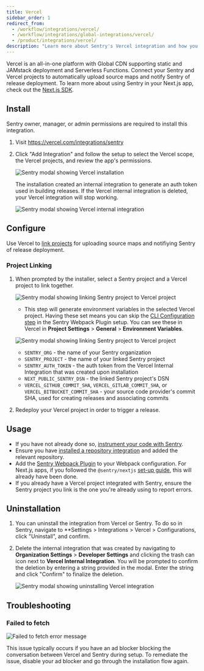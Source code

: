 ```yaml
---
title: Vercel
sidebar_order: 1
redirect_from:
  - /workflow/integrations/vercel/
  - /workflow/integrations/global-integrations/vercel/
  - /product/integrations/vercel/
description: "Learn more about Sentry's Vercel integration and how you can connect your Sentry and Vercel projects to automatically upload source maps and notify Sentry of release deployment."
---
```


Vercel is an all-in-one platform with Global CDN supporting static and JAMstack deployment and Serverless Functions. Connect your Sentry and Vercel projects to automatically upload source maps and notify Sentry of release deployment. To learn more about using Sentry in your Next.js app, check out the [Next.js SDK](/platforms/javascript/guides/nextjs/).

## Install

<Note>

Sentry owner, manager, or admin permissions are required to install this integration.

</Note>

1. Visit <https://vercel.com/integrations/sentry>

2. Click "Add Integration" and follow the setup to select the Vercel scope, the Vercel projects, and review the app's permissions.

   ![Sentry modal showing Vercel installation](vercel_install.png)

   <Alert title="Important" level="warning">
     The installation created an internal integration to generate an auth token
     used in building releases. If the Vercel internal integration is deleted,
     your Vercel integration will stop working.
   </Alert>

   ![Sentry modal showing Vercel internal integration](vercel_internal_integration.png)

## Configure

Use Vercel to [link projects](#project-linking) for uploading source maps and notifiying Sentry of release deployment.

### Project Linking

1. When prompted by the installer, select a Sentry project and a Vercel project to link together.

   ![Sentry modal showing linking Sentry project to Vercel project](vercel_link_project.png)

   - This step will generate environment variables in the selected Vercel project. Having these set means you can skip the [CLI Configuration step](https://github.com/getsentry/sentry-webpack-plugin#cli-configuration) in the Sentry Webpack Plugin setup. You can see these in Vercel in **Project Settings** > **General** > **Environment Variables**.

   ![Sentry modal showing linking Sentry project to Vercel project](vercel_env_vars.png)

   - `SENTRY_ORG` - the name of your Sentry organization
   - `SENTRY_PROJECT` - the name of your linked Sentry project
   - `SENTRY_AUTH_TOKEN` - the auth token from the Vercel Internal Integration that was created upon installation
   - `NEXT_PUBLIC_SENTRY_DSN` - the linked Sentry project's DSN
   - `VERCEL_GITHUB_COMMIT_SHA`, `VERCEL_GITLAB_COMMIT_SHA`, or `VERCEL_BITBUCKET_COMMIT_SHA` - your source code provider's commit SHA, used for creating releases and associating commits

2. Redeploy your Vercel project in order to trigger a release.

## Usage

- If you have not already done so, [instrument your code with Sentry](/platforms/javascript/).
- Ensure you have [installed a repository integration](/product/releases/setup/release-automation/) and added the relevant repository.
- Add the [Sentry Webpack Plugin](https://github.com/getsentry/sentry-webpack-plugin) to your Webpack configuration. For Next.js apps, if you followed the `@sentry/nextjs` [set-up guide](/platforms/javascript/guides/nextjs/), this will already have been done.
- If you already have a Vercel project integrated with Sentry, ensure the Sentry project you link is the one you're already using to report errors.

## Uninstallation

1. You can uninstall the integration from Vercel or Sentry. To do so in Sentry, navigate to **Settings > Integrations > Vercel > Configurations, click "Uninstall", and confirm.

2. Delete the internal integration that was created by navigating to **Organization Settings** > **Developer Settings** and clicking the trash can icon next to **Vercel Internal Integration**. You will be prompted to confirm the deletion by entering a string provided in the modal. Enter the string and click "Confirm" to finalize the deletion.

   ![Sentry modal showing uninstalling Vercel integration](vercel_delete_internal_integration.png)

## Troubleshooting

### Failed to fetch

![Failed to fetch error message](vercel_failed_to_fetch.png)

This issue typically occurs if you have an ad blocker blocking the conversation between Vercel and Sentry during setup. To remediate the issue, disable your ad blocker and go through the installation flow again.
